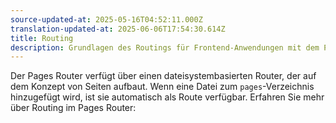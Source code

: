 ```yaml
---
source-updated-at: 2025-05-16T04:52:11.000Z
translation-updated-at: 2025-06-06T17:54:30.614Z
title: Routing
description: Grundlagen des Routings für Frontend-Anwendungen mit dem Pages Router.
---
```


Der Pages Router verfügt über einen dateisystembasierten Router, der auf dem Konzept von Seiten aufbaut. Wenn eine Datei zum `pages`-Verzeichnis hinzugefügt wird, ist sie automatisch als Route verfügbar. Erfahren Sie mehr über Routing im Pages Router: